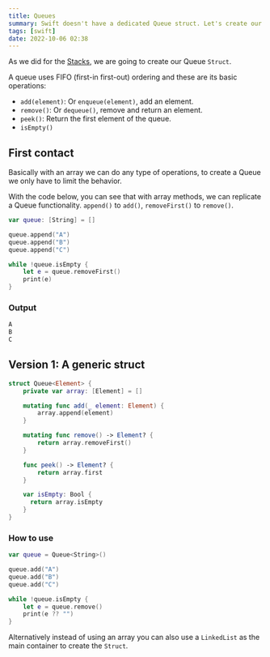 ```yaml
---
title: Queues
summary: Swift doesn't have a dedicated Queue struct. Let's create our own Queue struct.
tags: [swift]
date: 2022-10-06 02:38
---
```

As we did for the [Stacks](/swift-stacks), we are going to create our Queue `Struct`.

A queue uses FIFO (first-in first-out) ordering and these are its basic operations:

- `add(element)`: Or `enqueue(element)`, add an element.
- `remove()`: Or `dequeue()`, remove and return an element.
- `peek()`: Return the first element of the queue.
- `isEmpty()`

## First contact

Basically with an array we can do any type of operations, to create a Queue we only have to limit the behavior.

With the code below, you can see that with array methods, we can replicate a Queue functionality. `append()` to `add()`, `removeFirst()` to `remove()`.

```swift
var queue: [String] = []

queue.append("A")
queue.append("B")
queue.append("C")
```

```swift
while !queue.isEmpty {
    let e = queue.removeFirst()
    print(e)
}
```

### Output

```swift
A
B
C
```

## Version 1: A generic struct

```swift
struct Queue<Element> {
    private var array: [Element] = []

    mutating func add(_ element: Element) {
        array.append(element)
    }

    mutating func remove() -> Element? {
        return array.removeFirst()
    }

    func peek() -> Element? {
        return array.first
    }

    var isEmpty: Bool {
      return array.isEmpty
    }
}
```

### How to use

```swift
var queue = Queue<String>()

queue.add("A")
queue.add("B")
queue.add("C")

while !queue.isEmpty {
    let e = queue.remove()
    print(e ?? "")
}
```

Alternatively instead of using an array you can also use a `LinkedList` as the main container to create the `Struct`.
